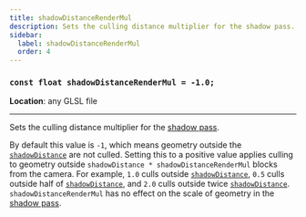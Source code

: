 ```yaml
---
title: shadowDistanceRenderMul
description: Sets the culling distance multiplier for the shadow pass.
sidebar:
  label: shadowDistanceRenderMul
  order: 4
---
```


### `const float shadowDistanceRenderMul = -1.0;`

**Location**: any GLSL file

---

Sets the culling distance multiplier for the [shadow pass](/current/reference/programs/shadow/).

By default this value is `-1`, which means geometry outside the [`shadowDistance`](/current/reference/constants/shadowdistance/) are not culled. Setting this to a positive value applies culling to geometry outside `shadowDistance * shadowDistanceRenderMul` blocks from the camera. For example, `1.0` culls outside [`shadowDistance`](/current/reference/constants/shadowdistance/), `0.5` culls outside half of [`shadowDistance`](/current/reference/constants/shadowdistance/), and `2.0` culls outside twice [`shadowDistance`](/current/reference/constants/shadowdistance/). `shadowDistanceRenderMul` has no effect on the scale of geometry in the [shadow pass](/current/reference/programs/shadow/).